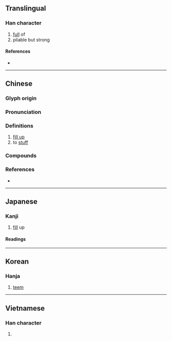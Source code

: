 {{character info}}
==Translingual==

===Han character===
{{Han char|rn=93|rad=牛|as=03|sn=7|four=27520|canj=HQSHI|ids=⿰牜刃}}

# [[full]] of
# pliable but strong

====References====
* {{Han ref|kx=0698.030|dkj=19935|dj=1110.030|hdz=31803.020|uh=7263|ud=29283|bh=CB60|bd=52064}}

----

==Chinese==
{{zh-forms}}

===Glyph origin===
{{Han etym}}

===Pronunciation===
{{zh-pron
|m=rèn
|c=jan6
|mn=līm
|mc=y
|oc=y
|cat=v
}}

===Definitions===
{{zh-hanzi}}

# [[fill up]]
# to [[stuff]]

===Compounds===
{{zh-der|充牣}}

===References===
* {{R:twedu|B02466}}

----

==Japanese==

===Kanji===
{{ja-kanji|grade=|rs=牛03}}

# [[fill]] up

====Readings====
{{ja-readings
|goon=じん
|kanon=じん, にん
|kun=みさる, みちる, ま-す, ふさ-ぐ, しなや-か, さ-て, みつ
}}

----

==Korean==

===Hanja===
{{ko-hanja|hangeul=인|eumhun=|rv=in|mr=in|y=in}}

# [[teem]]

----

==Vietnamese==

===Han character===
{{vi-readings|reading=nhận|rs=牛03}}

# {{rfdef|vi|sort=牛03}}
